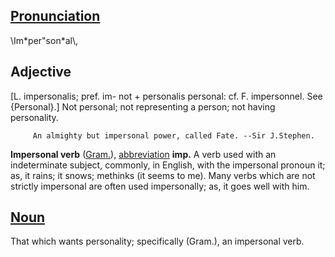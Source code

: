 ==[[Pronunciation]]==
\Im*per"son*al\,

==Adjective==
[L. impersonalis; pref. im- not +
personalis personal: cf. F. impersonnel. See {Personal}.]
Not personal; not representing a person; not having
personality.

      An almighty but impersonal power, called Fate. --Sir J.Stephen.

'''Impersonal verb''' ([[Gram.]]), [[abbreviation]] '''imp.''' A verb used with an indeterminate subject, commonly, in English, with the impersonal pronoun it; as, it rains; it snows; methinks (it seems to me). Many verbs which are not strictly impersonal are often used impersonally; as, it goes well with him.

==[[Noun]]==
That which wants personality; specifically (Gram.), an impersonal verb.